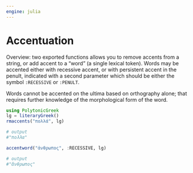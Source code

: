 ```yaml
---
engine: julia
---
```


# Accentuation



Overview:  two exported functions allows you to remove accents from a string, or add accent to a "word" (a single lexical token).  Words may be accented either with recessive accent, or with persistent accent in the penult, indicated with a second parameter which should be either the symbol `:RECESSIVE` or `:PENULT`.  

:::{.callout-note}
Words cannot be accented on the ultima based on orthography alone; that requires further knowledge of the morphological form of the word.
:::

```julia
using PolytonicGreek 
lg = literaryGreek()
rmaccents("πολλά", lg)

# output
#"πολλα"
```

```julia
accentword("ἀνθρωπος", :RECESSIVE, lg)

# output
#"ἄνθρωπος"
```




